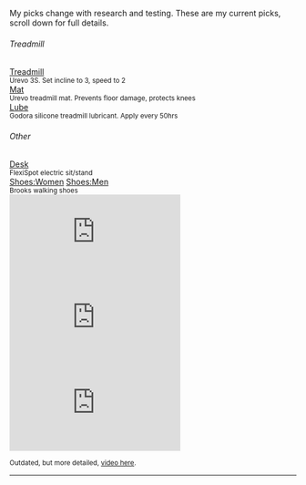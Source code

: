 
My picks change with research and testing. These are my current picks, scroll down for full details.


<div className="d-flex flex-wrap gap-2 mb-4">
  <div className="card" style={{ minWidth: '300px', flex: '1' }}>
    <div className="card-body">
      <h6 className="card-subtitle mb-2 text-body-secondary">Treadmill</h6>
      <div>
        <a
          href={walkingDeskLinks["key://urevo_3s"]}
          target="_blank"
          className="btn btn-primary"
        >Treadmill</a>
        <div><small className="text-body-secondary">Urevo 3S. Set incline to 3, speed to 2</small></div>
      </div>
      <div className="mt-2">
        <a href={walkingDeskLinks["key://mat"]} target="_blank" className="btn btn-outline-primary">Mat</a>
        <div><small className="text-body-secondary">Urevo treadmill mat. Prevents floor damage, protects knees</small></div>
      </div>
      <div className="mt-2">
        <a href={walkingDeskLinks["key://lube"]} target="_blank" className="btn btn-outline-primary">Lube</a>
        <div><small className="text-body-secondary">Godora silicone treadmill lubricant. Apply every 50hrs</small></div>
      </div>
    </div>
  </div>

  <div className="card" style={{ minWidth: '300px', flex: '1' }}>
    <div className="card-body">
      <h6 className="card-subtitle mb-2 text-body-secondary">Other</h6>
      <div>
        <a
          href={walkingDeskLinks["key://flexispot"]}
          target="_blank"
          className="btn btn-outline-primary"
        >Desk</a>
        <div><small className="text-body-secondary">FlexiSpot electric sit/stand</small></div>
      </div>
      <div className="mt-2">
        <a href={walkingDeskLinks["key://shoes_women"]} target="_blank" className="btn btn-outline-primary me-1">Shoes:Women</a>
        <a href={walkingDeskLinks["key://shoes_men"]} target="_blank" className="btn btn-outline-primary">Shoes:Men</a>
        <div><small className="text-body-secondary">Brooks walking shoes</small></div>
      </div>
    </div>
  </div>
</div>

<div className="row g-3 mb-4">
  <div className="col-12 col-md-4">
    <div style={{
      position: 'relative',
      paddingBottom: '177.77%', 
      height: 0,
      overflow: 'hidden'
    }}>
      <iframe 
        style={{
          position: 'absolute',
          top: 0,
          left: 0,
          width: '100%',
          height: '100%'
        }}
        src="https://youtube.com/embed/rLDXoTD525E"
        title="YouTube video player 1" 
        frameBorder="0"
        allow="accelerometer; autoplay; clipboard-write; encrypted-media; gyroscope; picture-in-picture; web-share" 
        allowFullScreen
      ></iframe>
    </div>
  </div>
  <div className="col-12 col-md-4">
    <div style={{
      position: 'relative',
      paddingBottom: '177.77%',
      height: 0,
      overflow: 'hidden'
    }}>
      <iframe 
        style={{
          position: 'absolute',
          top: 0,
          left: 0,
          width: '100%',
          height: '100%'
        }}
        src="https://youtube.com/embed/fHjxqYBIPKA"
        title="YouTube video player 2" 
        frameBorder="0"
        allow="accelerometer; autoplay; clipboard-write; encrypted-media; gyroscope; picture-in-picture; web-share" 
        allowFullScreen
      ></iframe>
    </div>
  </div>
  <div className="col-12 col-md-4">
    <div style={{
      position: 'relative',
      paddingBottom: '177.77%',
      height: 0,
      overflow: 'hidden'
    }}>
      <iframe 
        style={{
          position: 'absolute',
          top: 0,
          left: 0,
          width: '100%',
          height: '100%'
        }}
        src="https://youtube.com/embed/BLvJmlB3j7Q"
        title="YouTube video player 3" 
        frameBorder="0"
        allow="accelerometer; autoplay; clipboard-write; encrypted-media; gyroscope; picture-in-picture; web-share" 
        allowFullScreen
      ></iframe>
    </div>
  </div>
</div>

<small>Outdated, but more detailed, <a href="https://youtube.com/embed/rLDXoTD525E?si=xk2XnhXVhVpIkHnT" target="_blank">video here</a>.</small>

<Workflowy wf={wf} />

---

<BattleStation />